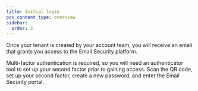 ```yaml
---
title: Initial login
pcx_content_type: overview
sidebar:
  order: 3
---
```


Once your tenant is created by your account team, you will receive an email that grants you access to the Email Security platform. 

Multi-factor authentication is required, so you will need an authenticator tool to set up your second factor prior to gaining access. Scan the QR code, set up your second factor, create a new password, and enter the Email Security portal. 